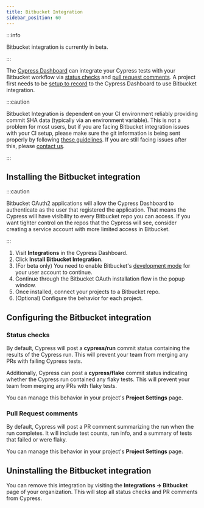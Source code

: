 ```yaml
---
title: Bitbucket Integration
sidebar_position: 60
---
```


:::info

<Icon name="exclamation-triangle" /> Bitbucket integration is currently in beta.

:::

The [Cypress Dashboard](https://on.cypress.io/dashboard) can integrate your
Cypress tests with your Bitbucket workflow via [status checks](#Status-checks)
and [pull request comments](#Pull-Request-comments). A project first needs to be
[setup to record](/guides/dashboard/projects) to the Cypress Dashboard to use
Bitbucket integration.

:::caution

Bitbucket Integration is dependent on your CI environment reliably providing
commit SHA data (typically via an environment variable). This is not a problem
for most users, but if you are facing Bitbucket integration issues with your CI
setup, please make sure the git information is being sent properly by following
[these guidelines](/guides/continuous-integration/introduction#Git-information).
If you are still facing issues after this, please
[contact us](mailto:hello@cypress.io).

:::

## Installing the Bitbucket integration

:::caution

Bitbucket OAuth2 applications will allow the Cypress Dashboard to authenticate
as the user that registered the application. That means the Cypress will have
visibility to every Bitbucket repo you can access. If you want tighter control
on the repos that the Cypress will see, consider creating a service account with
more limited access in Bitbucket.

:::

1. Visit **Integrations** in the Cypress Dashboard.
1. Click **Install Bitbucket Integration**.
1. (For beta only) You need to enable Bitbucket's
   [development mode](https://support.atlassian.com/bitbucket-cloud/docs/enable-bitbucket-cloud-development-mode/)
   for your user account to continue.
1. Continue through the Bitbucket OAuth installation flow in the popup window.
1. Once installed, connect your projects to a Bitbucket repo.
1. (Optional) Configure the behavior for each project.

## Configuring the Bitbucket integration

### Status checks

By default, Cypress will post a **cypress/run** commit status containing the
results of the Cypress run. This will prevent your team from merging any PRs
with failing Cypress tests.

Additionally, Cypress can post a **cypress/flake** commit status indicating
whether the Cypress run contained any flaky tests. This will prevent your team
from merging any PRs with flaky tests.

You can manage this behavior in your project's **Project Settings** page.

### Pull Request comments

By default, Cypress will post a PR comment summarizing the run when the run
completes. It will include test counts, run info, and a summary of tests that
failed or were flaky.

You can manage this behavior in your project's **Project Settings** page.

## Uninstalling the Bitbucket integration

You can remove this integration by visiting the **Integrations → Bitbucket**
page of your organization. This will stop all status checks and PR comments from
Cypress.
